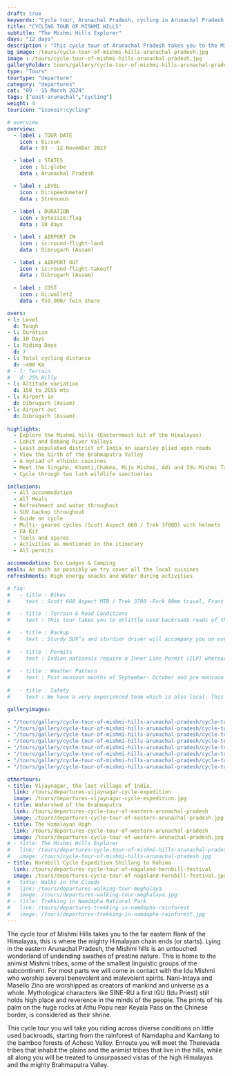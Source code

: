 ```yaml
---
draft: true
keywords: "Cycle tour, Arunachal Pradesh, cycling in Arunachal Pradesh, Arunachal cycle tour, Cycling to Anini"
title: "CYCLING TOUR OF MISHMI HILLS"
subtitle: "The Mishmi Hills Explorer"
days: "12 days"
description : "This cycle tour of Arunachal Pradesh takes you to the Mishmi Hills, easternmost flank of the Himalayan chain"
bg_image: /tours/cycle-tour-of-mishmi-hills-arunachal-pradesh.jpg
image : /tours/cycle-tour-of-mishmi-hills-arunachal-pradesh.jpg
galleryFolder: tours/gallery/cycle-tour-of-mishmi-hills-arunachal-pradesh
type: "Tours" 
tourtype: "departure"
category: "departures"
cat: "09 - 15 March 2024"
tags: ["east-arunachal","cycling"]
weight: 4
touricon: "iconoir:cycling"

# overview
overview:
  - label : TOUR DATE
    icon : bi:sun
    data : 03 - 12 November 2023

  - label : STATES
    icon : bi:globe
    data : Arunachal Pradesh 

  - label : LEVEL
    icon : bi:speedometer2
    data : Strenuous
    
  - label : DURATION
    icon : bytesize:flag
    data : 10 days

  - label : AIRPORT IN
    icon : ic:round-flight-land
    data : Dibrugarh (Assam)

  - label : AIRPORT OUT
    icon : ic:round-flight-takeoff
    data : Dibrugarh (Assam) 
  
  - label : COST
    icon : bi:wallet2
    data : ₹59,000/ Twin share

overs:
- l: Level 
  d: Tough 
- l: Duration
  d: 10 Days
- l: Riding Days
  d: 7
- l: Total cycling distance
  d: ~400 Km
# - l: Terrain
#   d: 25% Hilly 
- l: Altitude variation
  d: 150 to 2655 mts
- l: Airport in
  d: Dibrugarh (Assam)
- l: Airport out
  d: Dibrugarh (Assam)
    
highlights:
  - Explore the Mishmi hills (Easternmost bit of the Himalayas)
  - Lohit and Debang River Valleys
  - Least populated district of India on sparsley plied upon roads
  - View the birth of the Brahmaputra Valley
  - A myriad of ethinic cuisines
  - Meet the Singpho, Khamti,Chakma, Miju Mishmi, Adi and Idu Mishmi Tribe tribes
  - Cycle through two lush wildlife sanctuaries

inclusions:
  - All accommodation
  - All Meals
  - Refreshment and water throughout
  - SUV backup throughout
  - Guide on cycle
  - Multi- geared cycles (Scott Aspect 660 / Trek 3700D) with helmets
  - FA Kit
  - Tools and spares
  - Activities as mentioned in the itinerary
  - All permits

accommodation: Eco Lodges & Camping
meals: As much as possibly we try cover all the local cuisines
refreshments: High energy snacks and Water during activities

# faq:
#   - title : Bikes
#     text : Scott 660 Aspect MTB / Trek 3700 -Fork 80mm travel, Front Derailleur Shimano FD-TX50 / 34.9mm, Rear Derailleur Shimano Tourney RD-TX35 21 Speed (Upgraded), Shifters Shimano ST-EF 41 L / 7R EZ-ire plus (Upgraded), Brakeset Tektro SCM-02 mech. Disc 160F/160Rmm Rotor, Front Tyre 6 26×2.1 / 30TPI, Rear Tyre 6 26×2.1 / 30TPI, Weight 13.6 kg / 29.98 lbs

#   - title : Terrain & Road Conditions
#     text : This tour takes you to onlittle used backroads roads of the eastern Himalayas and its surrounding plains, with a variety of road conditions. The road conditions change every year given the fickle nature of the mountains and its relationship with the monsoons. However for most part one would find well tarred roads with beautiful scenery all along. The route has multiple long climbs and equally long downhill sections

#   - title : Backup
#     text : Sturdy SUV’s and sturdier driver will accompany you on every trip. the condition of roads do not allow for larger vehicles, however do our best to provide you the best in comfort in relation to the routes that we ply on. These vehicles are along right from your airport pick up to your drop back to the airport.
    
#   - title : Permits
#     text : Indian nationals require a Inner Line Permit (ILP) whereas foreign nationals require Restricted Area Permits (RAP), both of which have a certain fees applicable.
  
#   - title : Weather Pattern
#     text : Post monsoon months of September- October and pre monsoon months of March-April are very pleasant with blue skies and a fair days. Peak winters are from November to February with the mercury coming down below 0 C.
    
#   - title : Safety
#     text : We have a very experienced team which is also local. This reflects in the overall safety of our tours. Rest assured your guides know where extra attention is required and when. All our routes are well known to us, we know where the nearest medical facilities are, we know whom to contact if in case of an emergency, we know all the alternate routes in case of road blockages. We have CASEVAC protocols in place to streamline the process in case of emergencies. You can rest easy knowing that in the outdoors in general and this region in particular you are in safe hands with us.  

galleryimages:

- "/tours/gallery/cycle-tour-of-mishmi-hills-arunachal-pradesh/cycle-tour-of-mishmi-hills-arunachal-pradesh1.jpg"
- "/tours/gallery/cycle-tour-of-mishmi-hills-arunachal-pradesh/cycle-tour-of-mishmi-hills-arunachal-pradesh2.jpg"
- "/tours/gallery/cycle-tour-of-mishmi-hills-arunachal-pradesh/cycle-tour-of-mishmi-hills-arunachal-pradesh3.jpg"
- "/tours/gallery/cycle-tour-of-mishmi-hills-arunachal-pradesh/cycle-tour-of-mishmi-hills-arunachal-pradesh4.jpg"
- "/tours/gallery/cycle-tour-of-mishmi-hills-arunachal-pradesh/cycle-tour-of-mishmi-hills-arunachal-pradesh5.jpg"
- "/tours/gallery/cycle-tour-of-mishmi-hills-arunachal-pradesh/cycle-tour-of-mishmi-hills-arunachal-pradesh6.jpg"
- "/tours/gallery/cycle-tour-of-mishmi-hills-arunachal-pradesh/cycle-tour-of-mishmi-hills-arunachal-pradesh7.jpg"
- "/tours/gallery/cycle-tour-of-mishmi-hills-arunachal-pradesh/cycle-tour-of-mishmi-hills-arunachal-pradesh8.jpg"

othertours:
- title: Vijaynagar, the last village of India.
  link: /tours/departures-vijaynagar-cycle-expedition
  image: /tours/departures-vijaynagar-cycle-expedition.jpg
- title: Watershed of the Brahmaputra
  link: /tours/departures-cycle-tour-of-eastern-arunachal-pradesh
  image: /tours/departures-cycle-tour-of-eastern-arunachal-pradesh.jpg
- title: The Himalayan High
  link: /tours/departures-cycle-tour-of-western-arunachal-pradesh
  image: /tours/departures-cycle-tour-of-western-arunachal-pradesh.jpg
# - title: The Mishmi Hills Explorer 
#   link: /tours/departures-cycle-tour-of-mishmi-hills-arunachal-pradesh
#   image: /tours/cycle-tour-of-mishmi-hills-arunachal-pradesh.jpg
- title: Hornbill Cycle Expedition Shillong to Kohima
  link: /tours/departures-cycle-tour-of-nagaland-hornbill-festival
  image: /tours/departures-cycle-tour-of-nagaland-hornbill-festival.jpg
# - title: Walks in the Clouds
#   link: /tours/departures-walking-tour-meghalaya
#   image: /tours/departures-walking-tour-meghalaya.jpg
# - title: Trekking in Namdapha National Park
#   link: /tours/departures-trekking-in-namdapha-rainforest
#   image: /tours/departures-trekking-in-namdapha-rainforest.jpg    
---
```



The cycle tour of Mishmi Hills takes you to the far eastern flank of the Himalayas, this is where the mighty Himalayan chain ends (or starts). Lying in the eastern Arunachal Pradesh, the Mishmi hills is an untouched wonderland of undending swathes of prestine nature. This is home to the animist Mishmi tribes, some of the smallest linguistic groups of the subcontinent. For most parts we will come in contact with the Idu Mishmi who worship several benevolent and malevolent spirits. Nani-Intaya and Masello Zino are worshipped as creators of mankind and universe as a whole. Mythological characters like SINE-RU a first IGU (Idu Priest) still holds high place and reverence in the minds of the people. The prints of his palm on the huge rocks at Athu Popu near Keyala Pass on the Chinese border, is considered as their shrine. 

This cycle tour you will take you riding across diverse conditions on little used backroads, starting from the rainforest of Namdapha and Kamlang to the bamboo forests of Acheso Valley. Enroute you will meet the Therevada tribes that inhabit the plains and the animist tribes that live in the hills, while all along you will be treated to unsurpassed vistas of the high Himalayas and the mighty Brahmaputra Valley.